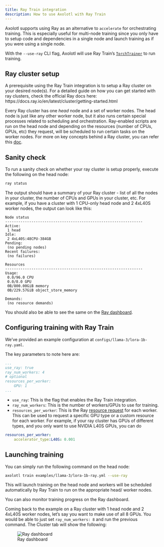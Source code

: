 ```yaml
---
title: Ray Train integration
description: How to use Axolotl with Ray Train
---
```


Axolotl supports using Ray as an alternative to `accelerate` for orchestrating training. This is especially useful for multi-node training since you only have to setup code and dependencies in a single node and launch training as if you were using a single node. 

With the `--use-ray` CLI flag, Axolotl will use Ray Train's [`TorchTrainer`](https://docs.ray.io/en/latest/train/api/doc/ray.train.torch.TorchTrainer.html#ray.train.torch.TorchTrainer) to run training.

## Ray cluster setup

A prerequisite using the Ray Train integration is to setup a Ray cluster on your desired node(s). For a detailed guide on how you can get started with ray clusters, check the official Ray docs here: https://docs.ray.io/en/latest/cluster/getting-started.html 

Every Ray cluster has one _head_ node and a set of worker nodes. The head node is just like any other worker node, but it also runs certain special processes related to scheduling and orchestration. Ray-enabled scripts are run on the head node and depending on the resources (number of CPUs, GPUs, etc) they request, will be scheduled to run certain tasks on the worker nodes. For more on key concepts behind a Ray cluster, you can refer this [doc](https://docs.ray.io/en/latest/cluster/key-concepts.html#cluster-key-concepts). 

## Sanity check

To run a sanity check on whether your ray cluster is setup properly, execute the following on the head node: 

```bash
ray status
```

The output should have a summary of your Ray cluster - list of all the nodes in your cluster, the number of CPUs and GPUs in your cluster, etc. For example, if you have a cluster with 1 CPU-only head node and 2 4xL40S worker nodes, the output can look like this:


```
Node status
---------------------------------------------------------------
Active:
 1 head
Idle:
 2 4xL40S:48CPU-384GB
Pending:
 (no pending nodes)
Recent failures:
 (no failures)

Resources
---------------------------------------------------------------
Usage:
 0.0/96.0 CPU
 0.0/8.0 GPU
 0B/800.00GiB memory
 0B/229.57GiB object_store_memory

Demands:
 (no resource demands)
```

You should also be able to see the same on the [Ray dashboard](https://docs.ray.io/en/latest/ray-observability/getting-started.html). 


## Configuring training with Ray Train

We've provided an example configuration at `configs/llama-3/lora-1b-ray.yaml`.

The key parameters to note here are:

```yaml
...
use_ray: true 
ray_num_workers: 4 
# optional
resources_per_worker: 
    GPU: 1
...
```

- `use_ray`: This is the flag that enables the Ray Train integration.
- `ray_num_workers`: This is the number of workers/GPUs to use for training.
- `resources_per_worker`: This is the Ray [resource request](https://docs.ray.io/en/latest/ray-core/scheduling/resources.html) for each worker. This can be used to request a specific GPU type or a custom resource for each worker. For example, if your ray cluster has GPUs of different types, and you only want to use NVIDIA L40S GPUs, you can do 

```yaml
resources_per_worker:
    accelerator_type:L40S: 0.001
```

## Launching training 

You can simply run the following command on the head node: 

```bash 
axolotl train examples/llama-3/lora-1b-ray.yml --use-ray
```

This will launch training on the head node and workers will be scheduled automatically by Ray Train to run on the appropriate head/ worker nodes. 

You can also monitor training progress on the Ray dashboard. 

Coming back to the example on a Ray cluster with 1 head node and 2 4xL40S worker nodes, let's say you want to make use of all 8 GPUs. You would be able to just set `ray_num_workers: 8` and run the previous command. The Cluster tab will show the following: 

![Ray dashboard](./images/ray-cluster-dashboard.png)

